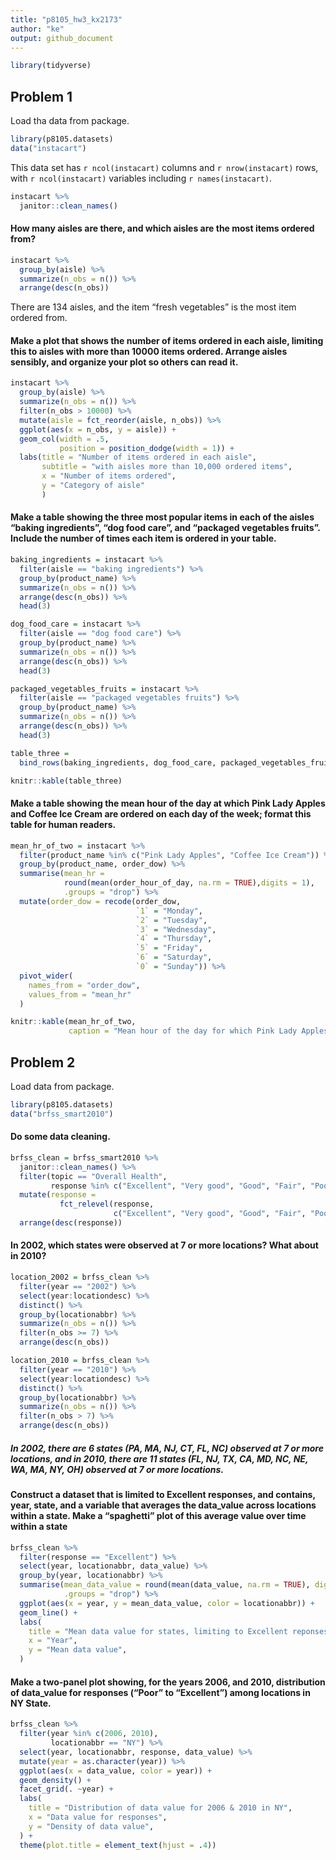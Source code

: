 ```yaml
---
title: "p8105_hw3_kx2173"
author: "ke"
output: github_document
---
```


```r
library(tidyverse)
```


## Problem 1

Load tha data from package.
```r
library(p8105.datasets)
data("instacart")
```

This data set has `r ncol(instacart)` columns and `r nrow(instacart)` rows, with `r ncol(instacart)` variables including `r names(instacart)`.


```r
instacart %>% 
  janitor::clean_names() 
```


#### How many aisles are there, and which aisles are the most items ordered from?
```r
instacart %>% 
  group_by(aisle) %>% 
  summarize(n_obs = n()) %>% 
  arrange(desc(n_obs))
```
There are 134 aisles, and the item "fresh vegetables" is the most item ordered from.


#### Make a plot that shows the number of items ordered in each aisle, limiting this to aisles with more than 10000 items ordered. Arrange aisles sensibly, and organize your plot so others can read it.
```r
instacart %>% 
  group_by(aisle) %>% 
  summarize(n_obs = n()) %>% 
  filter(n_obs > 10000) %>% 
  mutate(aisle = fct_reorder(aisle, n_obs)) %>% 
  ggplot(aes(x = n_obs, y = aisle)) + 
  geom_col(width = .5,
           position = position_dodge(width = 1)) +
  labs(title = "Number of items ordered in each aisle",
       subtitle = "with aisles more than 10,000 ordered items",
       x = "Number of items ordered",
       y = "Category of aisle"
       )
```


#### Make a table showing the three most popular items in each of the aisles “baking ingredients”, “dog food care”, and “packaged vegetables fruits”. Include the number of times each item is ordered in your table.
```r
baking_ingredients = instacart %>% 
  filter(aisle == "baking ingredients") %>% 
  group_by(product_name) %>% 
  summarize(n_obs = n()) %>% 
  arrange(desc(n_obs)) %>% 
  head(3)

dog_food_care = instacart %>% 
  filter(aisle == "dog food care") %>% 
  group_by(product_name) %>% 
  summarize(n_obs = n()) %>% 
  arrange(desc(n_obs)) %>% 
  head(3)

packaged_vegetables_fruits = instacart %>% 
  filter(aisle == "packaged vegetables fruits") %>% 
  group_by(product_name) %>% 
  summarize(n_obs = n()) %>% 
  arrange(desc(n_obs)) %>% 
  head(3)

table_three = 
  bind_rows(baking_ingredients, dog_food_care, packaged_vegetables_fruits) 

knitr::kable(table_three)
```


#### Make a table showing the mean hour of the day at which Pink Lady Apples and Coffee Ice Cream are ordered on each day of the week; format this table for human readers.
```r
mean_hr_of_two = instacart %>% 
  filter(product_name %in% c("Pink Lady Apples", "Coffee Ice Cream")) %>%
  group_by(product_name, order_dow) %>% 
  summarise(mean_hr = 
            round(mean(order_hour_of_day, na.rm = TRUE),digits = 1), 
            .groups = "drop") %>% 
  mutate(order_dow = recode(order_dow,
                            `1` = "Monday",
                            `2` = "Tuesday",
                            `3` = "Wednesday",
                            `4` = "Thursday",
                            `5` = "Friday",
                            `6` = "Saturday",
                            `0` = "Sunday")) %>% 
  pivot_wider(
    names_from = "order_dow",
    values_from = "mean_hr"
  )

knitr::kable(mean_hr_of_two,
             caption = "Mean hour of the day for which Pink Lady Apples and Coffee Ice Cream are ordered")
```


## Problem 2


Load data from package.
```r
library(p8105.datasets)
data("brfss_smart2010")
```

#### Do some data cleaning.
```r
brfss_clean = brfss_smart2010 %>% 
  janitor::clean_names() %>% 
  filter(topic == "Overall Health",
         response %in% c("Excellent", "Very good", "Good", "Fair", "Poor")) %>% 
  mutate(response = 
           fct_relevel(response, 
                       c("Excellent", "Very good", "Good", "Fair", "Poor"))) %>%
  arrange(desc(response))
```


#### In 2002, which states were observed at 7 or more locations? What about in 2010?
```r
location_2002 = brfss_clean %>% 
  filter(year == "2002") %>% 
  select(year:locationdesc) %>% 
  distinct() %>% 
  group_by(locationabbr) %>% 
  summarize(n_obs = n()) %>% 
  filter(n_obs >= 7) %>% 
  arrange(desc(n_obs))

location_2010 = brfss_clean %>% 
  filter(year == "2010") %>% 
  select(year:locationdesc) %>% 
  distinct() %>% 
  group_by(locationabbr) %>% 
  summarize(n_obs = n()) %>% 
  filter(n_obs > 7) %>% 
  arrange(desc(n_obs))
```
##### In 2002, there are 6 states (PA, MA, NJ, CT, FL, NC) observed at 7 or more locations, and in 2010, there are 11 states (FL, NJ, TX, CA, MD, NC, NE, WA, MA, NY, OH) observed at 7 or more locations.


#### Construct a dataset that is limited to Excellent responses, and contains, year, state, and a variable that averages the data_value across locations within a state. Make a “spaghetti” plot of this average value over time within a state
```r
brfss_clean %>% 
  filter(response == "Excellent") %>% 
  select(year, locationabbr, data_value) %>% 
  group_by(year, locationabbr) %>% 
  summarise(mean_data_value = round(mean(data_value, na.rm = TRUE), digits = 2), 
            .groups = "drop") %>% 
  ggplot(aes(x = year, y = mean_data_value, color = locationabbr)) +
  geom_line() +
  labs(
    title = "Mean data value for states, limiting to Excellent reponses",
    x = "Year",
    y = "Mean data value",
  )
```


#### Make a two-panel plot showing, for the years 2006, and 2010, distribution of data_value for responses (“Poor” to “Excellent”) among locations in NY State.
```r
brfss_clean %>% 
  filter(year %in% c(2006, 2010),
         locationabbr == "NY") %>%
  select(year, locationabbr, response, data_value) %>% 
  mutate(year = as.character(year)) %>% 
  ggplot(aes(x = data_value, color = year)) +
  geom_density() +
  facet_grid(. ~year) +
  labs(
    title = "Distribution of data value for 2006 & 2010 in NY",
    x = "Data value for responses",
    y = "Density of data value",
  ) +
  theme(plot.title = element_text(hjust = .4))
```


























